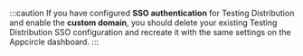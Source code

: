 :::caution
If you have configured **SSO authentication** for Testing Distribution and enable the **custom domain**, you should delete your existing Testing Distribution SSO configuration and recreate it with the same settings on the Appcircle dashboard.
:::